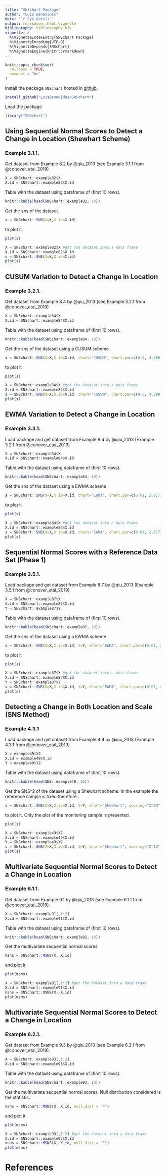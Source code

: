 ```yaml
---
title: "SNSchart Package"
author: "Luis Benavides"
date: "`r Sys.Date()`"
output: rmarkdown::html_vignette  
bibliography: bibliography.bib
vignette: >
  %\VignetteIndexEntry{SNSchart Package}
  %\VignetteEncoding{UTF-8}
  %\VignetteDepends{SNSchart}
  %\VignetteEngine{knitr::rmarkdown}
---
```


```r
knitr::opts_chunk$set(
  collapse = TRUE,
  comment = "#>"
)
```

Install the package `SNSchart` hosted in [github](https://github.com/LuisBenavides/snsinspm).
```r
install_github("LuisBenavides/SNSchart")
```
Load the package
```r
library("SNSchart")
```

## Using Sequential Normal Scores to Detect a Change in Location (Shewhart Scheme)
### Example 3.1.1.
Get dataset from Example 8.2 \code{example82} by @qiu_2013 (see Example 3.1.1 from @conover_etal_2019)
```r
X = SNSchart::example82$X
X.id = SNSchart::example82$X.id
```
Table with the dataset using dataframe of \code{R} (first 10 rows).
```r
knitr::kable(head(SNSchart::example82, 10))
```

Get the sns of the dataset
```r
s = SNSchart::SNS(X=X,X.id=X.id)
```
to plot it
```r
plot(s)
```
```r
X = SNSchart::example82$X #get the dataset into a data frame
X.id = SNSchart::example82$X.id
s = SNSchart::SNS(X=X,X.id=X.id)
plot(s)
```

## CUSUM Variation to Detect a Change in Location
### Example 3.2.1.
Get dataset from Example 8.4 \code{example84} by @qiu_2013 (see Example 3.2.1 from @conover_etal_2019)
```r
X = SNSchart::example84$X
X.id = SNSchart::example84$X.id
```
Table with the dataset using dataframe of \code{R} (first 10 rows).
```r
knitr::kable(head(SNSchart::example84, 10))
```

Get the sns of the dataset using a CUSUM scheme
```r
s = SNSchart::SNS(X=X,X.id=X.id, chart="CUSUM", chart.par=c(0.5, 4.389, 3)) 
```
to plot it
```r
plot(s)
```
```r
X = SNSchart::example84$X #get the dataset into a data frame
X.id = SNSchart::example84$X.id
s = SNSchart::SNS(X=X,X.id=X.id, chart="CUSUM", chart.par=c(0.5, 4.389, 3)) 
plot(s)
```

## EWMA Variation to Detect a Change in Location
### Example 3.3.1.
Load package and get dataset from Example 8.4 \code{example84} by @qiu_2013 (Example 3.2.1 from @conover_etal_2019)
```r
X = SNSchart::example84$X
X.id = SNSchart::example84$X.id
```
Table with the dataset using dataframe of \code{R} (first 10 rows).
```r
knitr::kable(head(SNSchart::example84, 10))
```

Get the sns of the dataset using a EWMA scheme
```r
s = SNSchart::SNS(X=X,X.id=X.id, chart="EWMA", chart.par=c(0.01, 2.0171))
```

to plot it
```r
plot(s)
```
```r
X = SNSchart::example84$X #get the dataset into a data frame
X.id = SNSchart::example84$X.id
s = SNSchart::SNS(X=X,X.id=X.id, chart="EWMA", chart.par=c(0.01, 2.0171))
plot(s)
```

## Sequential Normal Scores with a Reference Data Set (Phase 1)
### Example 3.5.1.
Load package and get dataset from Example 8.7 \code{example87} by @qiu_2013 (Example 3.5.1 from @conover_etal_2019)
```r
X = SNSchart::example87$X
X.id = SNSchart::example87$X.id
Y = SNSchart::example87$Y
```
Table with the dataset using dataframe of \code{R} (first 10 rows).
```r
knitr::kable(head(SNSchart::example87, 10))
```

Get the sns of the dataset using a EWMA scheme
```r
s = SNSchart::SNS(X=X,X.id=X.id, Y=Y, chart="EWMA", chart.par=c(0.01, 2.0171))
```

to plot it
```r
plot(s)
```
```r
X = SNSchart::example87$X #get the dataset into a data frame
X.id = SNSchart::example87$X.id
Y = SNSchart::example87$Y
s = SNSchart::SNS(X=X,X.id=X.id, Y=Y, chart="EWMA", chart.par=c(0.01, 2.0171))
plot(s)
```

## Detecting a Change in Both Location and Scale (SNS Method)
### Example 4.3.1
Load package and get dataset from Example 4.9 \code{example49} by @qiu_2013 (Example 4.3.1 from @conover_etal_2019)
```r
X = example49$X2
X.id = example49$X.id
Y = example49$Y2
```
Table with the dataset using dataframe of \code{R} (first 10 rows).
```r
knitr::kable(head(SNS::example49, 10))
```

Get the SNS^2 of the dataset using a Shewhart scheme. In the example the reference sample is fixed therefore \code{isFixed=TRUE}.
```r
s = SNSchart::SNS(X=X,X.id=X.id, Y=Y, chart="Shewhart", scoring="Z-SQ",isFixed = TRUE)
```

to plot it. Only the plot of the monitoring sample is presented.
```r
plot(s)
```
```r
X = SNSchart::example49$X2
X.id = SNSchart::example49$X.id
Y = SNSchart::example49$Y2
s = SNSchart::SNS(X=X,X.id=X.id, Y=Y, chart="Shewhart", scoring="Z-SQ",isFixed = TRUE)
plot(s)
```

## Multivariate Sequential Normal Scores to Detect a Change in Location
### Example 6.1.1. 
Get dataset from Example 9.1 \code{example91} by @qiu_2013 (see Example 6.1.1 from @conover_etal_2019).
```r
X = SNSchart::example91[,1:2]
X.id = SNSchart::example91$X.id
```

Table with the dataset using dataframe of \code{R} (first 10 rows).
```r
knitr::kable(head(SNSchart::example91, 10))
```

Get the multivariate sequential normal scores
```r
msns = SNSchart::MSNS(X, X.id)
```
and plot it
```r
plot(msns)
```
```r
X = SNSchart::example91[,1:2] #get the dataset into a data frame
X.id = SNSchart::example91$X.id
msns = SNSchart::MSNS(X, X.id)
plot(msns)
```

## Multivariate Sequential Normal Scores to Detect a Change in Location
### Example 6.2.1.
Get dataset from Example 9.3 \code{example93} by @qiu_2013 (see Example 6.2.1 from @conover_etal_2019).
```r
X = SNSchart::example93[,1:2]
X.id = SNSchart::example93$X.id
```

Table with the dataset using dataframe of \code{R} (first 10 rows).
```r
knitr::kable(head(SNSchart::example93, 10))
```

Get the multivariate sequential normal scores. Null distribution considered is the \code{F} statistic.
```r
msns = SNSchart::MSNS(X, X.id, null.dist = "F")
```
and plot it
```r
plot(msns)
```
```r
X = SNSchart::example93[,1:2] #get the dataset into a data frame
X.id = SNSchart::example93$X.id
msns = SNSchart::MSNS(X, X.id, null.dist = "F")
plot(msns)
```

# References
